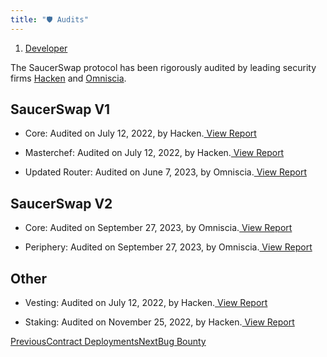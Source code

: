 ```yaml
---
title: "🛡️ Audits"
---
```


1. [Developer](/developerx)

The SaucerSwap protocol has been rigorously audited by leading security firms [Hacken](https://hacken.io/) and [Omniscia](https://omniscia.io/).

## **SaucerSwap V1**

* Core: Audited on July 12, 2022, by Hacken.[ View Report](https://hacken.io/wp-content/uploads/2022/07/SaucerSwap_25052022_SCAudit_Report2-1.pdf)

* Masterchef: Audited on July 12, 2022, by Hacken.[ View Report](https://hacken.io/wp-content/uploads/2022/07/Farm-repo-SaucerSwap_25052022_01012021_SCAudit_Report2.pdf)

* Updated Router: Audited on June 7, 2023, by Omniscia.[ View Report](https://omniscia.io/reports/saucerswap-labs-router-implementation-64660c885d5517001401256c)

## **SaucerSwap V2**

* Core: Audited on September 27, 2023, by Omniscia.[ View Report](https://omniscia.io/reports/saucerswap-core-64c64695c767620014d91ed0/)

* Periphery: Audited on September 27, 2023, by Omniscia.[ View Report](https://omniscia.io/reports/saucerswap-periphery-64c65c6cc767620014d91f14/)

## **Other**

* Vesting: Audited on July 12, 2022, by Hacken.[ View Report](https://hacken.io/wp-content/uploads/2022/07/SaucerSwap_25052022_SCAudit_Report.pdf)

* Staking: Audited on November 25, 2022, by Hacken.[ View Report](https://hacken.io/wp-content/uploads/2022/07/SaucerSwap_09122022_SCAudit_Report-2.pdf)

[PreviousContract Deployments](/developerx/contract-deployments)[NextBug Bounty](/developerx/bug-bounty)
